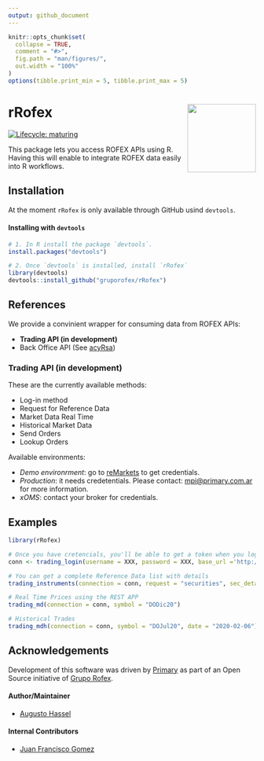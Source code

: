 ```yaml
---
output: github_document
---
```


<!-- README.md is generated from README.Rmd. Please edit that file -->

```r
knitr::opts_chunk$set(
  collapse = TRUE,
  comment = "#>",
  fig.path = "man/figures/",
  out.width = "100%"
)
options(tibble.print_min = 5, tibble.print_max = 5)
```

# rRofex <img src='man/figures/r-rofex.png' align="right" height="139"/>

<!-- badges: start -->
[![Lifecycle: maturing](https://img.shields.io/badge/lifecycle-maturing-blue.svg)](https://www.tidyverse.org/lifecycle/#maturing)
<!-- badges: end -->

This package lets you access ROFEX APIs using R. Having this will enable to integrate ROFEX data easily into R workflows.

## Installation

At the moment `rRofex` is only available through GitHub usind `devtools`. 

#### Installing with `devtools`

```r
# 1. In R install the package `devtools`.
install.packages("devtools")

# 2. Once `devtools` is installed, install `rRofex`
library(devtools)
devtools::install_github("gruporofex/rRofex")
```

## References

We provide a convinient wrapper for consuming data from ROFEX APIs:

- **Trading API (in development)** 
- Back Office API (See [acyRsa](https://github.com/matbarofex/acyrsa))


### Trading API (in development)

These are the currently available methods:

- Log-in method 
- Request for Reference Data 
- Market Data Real Time 
- Historical Market Data
- Send Orders
- Lookup Orders

Available environments:

- *Demo environrment*: go to [reMarkets](https://remarkets.primary.ventures/) to get credentials. 
- *Production*: it needs credetentials. Please contact: <mpi@primary.com.ar> for more information. 
- *xOMS*: contact your broker for credentials.

## Examples

```r
library(rRofex)

# Once you have cretencials, you'll be able to get a token when you login
conn <- trading_login(username = XXX, password = XXX, base_url ='http://api.remarkets.primary.com.ar')

# You can get a complete Reference Data list with details
trading_instruments(connection = conn, request = "securities", sec_detailed = T)

# Real Time Prices using the REST APP
trading_md(connection = conn, symbol = "DODic20")

# Historical Trades
trading_mdh(connection = conn, symbol = "DOJul20", date = "2020-02-06")
```

## Acknowledgements

Development of this software was driven by [Primary](https://www.primary.com.ar/)
as part of an Open Source initiative of [Grupo Rofex](https://www.rofex.com.ar/).

#### Author/Maintainer
- [Augusto Hassel](https://github.com/augustohassel)

#### Internal Contributors
- [Juan Francisco Gomez](https://github.com/jfgomezok)
